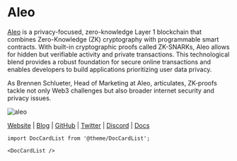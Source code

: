 # Aleo


<Mainpage />

[Aleo](https://aleo.org/) is a privacy-focused, zero-knowledge Layer 1 blockchain that combines Zero-Knowledge (ZK) cryptography with programmable smart contracts. With built-in cryptographic proofs called ZK-SNARKs, Aleo allows for hidden but verifiable activity and private transactions. This technological blend provides a robust foundation for secure online transactions and enables developers to build applications prioritizing user data privacy.

As Brennen Schlueter, Head of Marketing at Aleo, articulates, ZK-proofs tackle not only Web3 challenges but also broader internet security and privacy issues.

![aleo](./img/aleo.png)

[Website](https://aleo.org/) | [Blog](https://aleo.org/blog/) | [GitHub](https://github.com/AleoHQ) | [Twitter](https://twitter.com/AleoHQ) | [Discord](https://discord.com/invite/aleohq) | [Docs](https://developer.aleo.org/)

```mdx-code-block
import DocCardList from '@theme/DocCardList';

<DocCardList />
```
